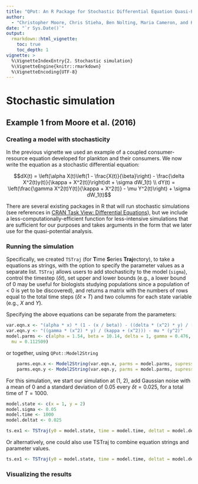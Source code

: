 ```yaml
---
title: "QPot: An R Package for Stochastic Differential Equation Quasi-Potential Analysis"
author:
  - "Christopher Moore, Chris Stieha, Ben Nolting, Maria Cameron, and Karen Abbott"
date: "`r Sys.Date()`"
output: 
  rmarkdown::html_vignette:
    toc: true
    toc_depth: 1
vignette: >
  %\VignetteIndexEntry{2. Stochastic simulation}
  %\VignetteEngine{knitr::rmarkdown}
  %\VignetteEncoding{UTF-8}
---
```


Stochastic simulation
========================================================
## Example 1 from Moore et al. (2016)
### Creating a model with stochasticity
In the previous vignette we used an example of a coupled consumer-resource equation developed for plankton and their consumers.  We now write the equation as a stochastic differential equation:

$$dX(t) = \left(\alpha X(t)\left(1 - \frac{X(t)}{\beta}\right) - \frac{\delta X^2(t)y(t)}{\kappa + X^2(t)}\right)dt + \sigma dW_1(t) \\
dY(t) = \left(\frac{\gamma X^2(t)Y(t)}{\kappa + X^2(t)} - \mu Y^2(t)\right) + \sigma dW_1(t)$$

There are several existing packages in R that will run stochastic simulations (see references in [CRAN Task View: Differential Equations](https://cran.r-project.org/web/views/DifferentialEquations.html)), but we include a less-computationally-efficient function for less-intensive simulations that are sufficient for our purposes and takes arguments in the form that we later use for the quasi-potential analysis.

### Running the simulation
Specifically, we created `TSTraj` (for **T**ime **S**eries **Traj**ectory), to take a equations as strings, with the option to specify the parameter values as a separate list.  `TSTraj` allows users to add stochasticity to the model (`sigma`), control  the timestep ($\delta t$), set upper and lower bounds (e.g., a lower bound of 0 may be useful for biologists studying populations since a population of < 0 is yet to be discovered), and returns a matrix with the numbers of rows equal to the total time steps ($\delta t \times T$) and two columns for each state variable (e.g., $X$ and $Y$).

Specifying the above equations can be separate from the parameters:
```R
var.eqn.x <- "(alpha * x) * (1 - (x / beta)) - ((delta * (x^2) * y) / (kappa + (x^2)))"
var.eqn.y <- "((gamma * (x^2) * y) / (kappa + (x^2))) - mu * (y^2)"
model.parms <- c(alpha = 1.54, beta = 10.14, delta = 1, gamma = 0.476, kappa = 1,
  mu = 0.112509)
```
or together, using `QPot::Model2String`
```R
	parms.eqn.x <- Model2String(var.eqn.x, parms = model.parms, supress.print = TRUE)
	parms.eqn.y <- Model2String(var.eqn.y, parms = model.parms, supress.print = TRUE)
```
For this simulation, we start our simulation at (1, 2), add Gaussian noise with a mean of 0 and a standard deviation of 0.05 every $\delta t = 0.025$, for a total time of $T = 1000$.

```R
model.state <- c(x = 1, y = 2)
model.sigma <- 0.05
model.time <- 1000
model.deltat <- 0.025

ts.ex1 <- TSTraj(y0 = model.state, time = model.time, deltat = model.deltat, x.rhs = parms.eqn.x, y.rhs = parms.eqn.y, sigma = model.sigma)
```
Or alternatively, one could also use TSTraj to combine equation strings and parameter values.
```R
ts.ex1 <- TSTraj(y0 = model.state, time = model.time, deltat = model.deltat, x.rhs = var.eqn.x, y.rhs = var.eqn.y, parms = model.parms, sigma = model.sigma)
```
### Visualizing the results
